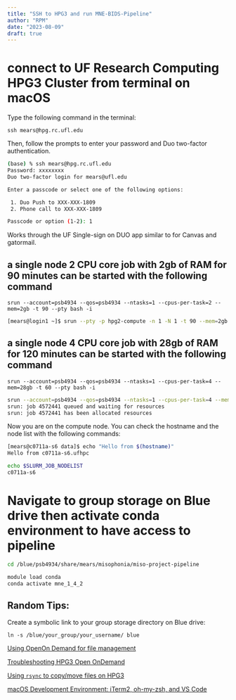 ```yaml
---
title: "SSH to HPG3 and run MNE-BIDS-Pipeline"
author: "RPM"
date: "2023-08-09"
draft: true
---
```


# connect to UF Research Computing HPG3 Cluster from terminal on macOS

Type the following command in the terminal:

`ssh mears@hpg.rc.ufl.edu`

Then, follow the prompts to enter your password and Duo two-factor authentication.

```bash
(base) % ssh mears@hpg.rc.ufl.edu
Password: xxxxxxxx
Duo two-factor login for mears@ufl.edu

Enter a passcode or select one of the following options:

 1. Duo Push to XXX-XXX-1809
 2. Phone call to XXX-XXX-1809

Passcode or option (1-2): 1
```

Works through the UF Single-sign on DUO app similar to for Canvas and gatormail.


## a single node 2 CPU core job with 2gb of RAM for 90 minutes can be started with the following command

`srun --account=psb4934 --qos=psb4934 --ntasks=1 --cpus-per-task=2 --mem=2gb -t 90 --pty bash -i`

```bash 
[mears@login1 ~]$ srun --pty -p hpg2-compute -n 1 -N 1 -t 90 --mem=2gb /bin/bash
```

## a single node 4 CPU core job with 28gb of RAM for 120 minutes can be started with the following command

`srun --account=psb4934 --qos=psb4934 --ntasks=1 --cpus-per-task=4 --mem=28gb -t 60 --pty bash -i`

```bash
srun --account=psb4934 --qos=psb4934 --ntasks=1 --cpus-per-task=4 --mem=28gb -t 60 --pty bash -i
srun: job 4572441 queued and waiting for resources
srun: job 4572441 has been allocated resources
```

Now you are on the compute node. You can check the hostname and the node list with the following commands:

```bash
[mears@c0711a-s6 data]$ echo "Hello from $(hostname)"
Hello from c0711a-s6.ufhpc

echo $SLURM_JOB_NODELIST
c0711a-s6
```

# Navigate to group storage on Blue drive then activate conda environment to have access to pipeline

```bash
cd /blue/psb4934/share/mears/misophonia/miso-project-pipeline

module load conda
conda activate mne_1_4_2
```

## Random Tips:

Create a symbolic link to your group storage directory on Blue drive:

`ln -s /blue/your_group/your_username/ blue`

[Using OpenOn Demand for file management](https://help.rc.ufl.edu/doc/Open_OnDemand_Files)

[Troubleshooting HPG3 Open OnDemand](https://help.rc.ufl.edu/doc/Open_OnDemand_Troubleshooting)

[Using `rsync` to copy/move files on HPG3 ](https://help.rc.ufl.edu/doc/Rsync)



[macOS Development Environment: iTerm2, oh-my-zsh, and VS Code](https://josh-ops.com/posts/my-macos-development-environment/)
